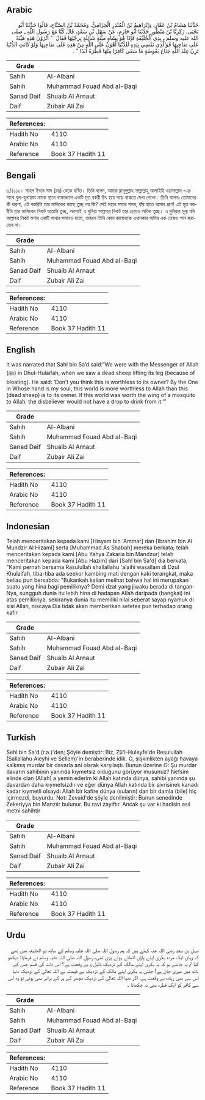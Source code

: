 ## Arabic


<div dir="rtl" lang="ar" style={{fontSize:'larger',backgroundColor:'#f8f9fa',padding:20}}>
حَدَّثَنَا هِشَامُ بْنُ عَمَّارٍ، وَإِبْرَاهِيمُ بْنُ الْمُنْذِرِ الْحِزَامِيُّ، وَمُحَمَّدُ بْنُ الصَّبَّاحِ، قَالُوا حَدَّثَنَا أَبُو يَحْيَى، زَكَرِيَّا بْنُ مَنْظُورٍ حَدَّثَنَا أَبُو حَازِمٍ، عَنْ سَهْلِ بْنِ سَعْدٍ، قَالَ كُنَّا مَعَ رَسُولِ اللَّهِ ـ صلى الله عليه وسلم ـ بِذِي الْحُلَيْفَةِ فَإِذَا هُوَ بِشَاةٍ مَيِّتَةٍ شَائِلَةٍ بِرِجْلِهَا فَقَالَ ‏ "‏ أَتُرَوْنَ هَذِهِ هَيِّنَةً عَلَى صَاحِبِهَا فَوَالَّذِي نَفْسِي بِيَدِهِ لَلدُّنْيَا أَهْوَنُ عَلَى اللَّهِ مِنْ هَذِهِ عَلَى صَاحِبِهَا وَلَوْ كَانَتِ الدُّنْيَا تَزِنُ عِنْدَ اللَّهِ جَنَاحَ بَعُوضَةٍ مَا سَقَى كَافِرًا مِنْهَا قَطْرَةً أَبَدًا ‏"‏ ‏.‏
</div>
<div style={{backgroundColor:'#f8f9fa',padding:20, marginBottom: 10}}><table> <thead> <tr> <th>Grade</th> <th></th> </tr> </thead> <tbody> <tr><td>Sahih</td><td>Al-Albani</td></tr><tr><td>Sahih</td><td>Muhammad Fouad Abd al-Baqi</td></tr><tr><td>Sanad Daif</td><td>Shuaib Al Arnaut</td></tr><tr><td>Daif</td><td>Zubair Ali Zai</td></tr></tbody></table><table> <thead> <tr> <th>References:</th> <th></th> </tr> </thead> <tbody><tr><td>Hadith No</td><td>4110</td></tr><tr><td>Arabic No</td><td>4110</td></tr><tr><td>Reference</td><td>Book 37 Hadith 11</td></tr></tbody></table></div>

## Bengali


<div dir="ltr" lang="bn" style={{fontSize:'larger',backgroundColor:'#f8f9fa',padding:20}}>
৩/৪১১০। সাহল ইবনে সাদ (রাঃ) থেকে বর্ণিত। তিনি বলেন, আমরা রাসূলুল্লাহ সাল্লাল্লাহু আলাইহি ওয়াসাল্লাম -এর সাথে যুল-হুলায়ফা নামক স্থানে থাকাকালে একটি মৃত বকরী চিৎ হয়ে পড়ে থাকতে দেখা গেলো। তিনি বলেনঃ তোমাদের কী ধারণা, এই বকরিটা তার মালিকের কাছে তুচ্ছ নয় কি? সেই মহান সত্তার শপথ, যাঁর হাতে আমার প্রাণ! এই মৃত বকরীটা তার মালিকের নিকট যতোটা তুচ্ছ, অবশ্যই এ দুনিয়া আল্লাহর নিকট তার চেয়েও অধিক তুচ্ছ। এ দুনিয়ার মূল্য যদি আল্লাহর নিকট মশার একটি পাখার সমানও হতো, তাহলে তিনি কোন কাফেরকে এখানকার পানির এক ঢোকও পান করাতেন না।
</div>
<div style={{backgroundColor:'#f8f9fa',padding:20, marginBottom: 10}}><table> <thead> <tr> <th>Grade</th> <th></th> </tr> </thead> <tbody> <tr><td>Sahih</td><td>Al-Albani</td></tr><tr><td>Sahih</td><td>Muhammad Fouad Abd al-Baqi</td></tr><tr><td>Sanad Daif</td><td>Shuaib Al Arnaut</td></tr><tr><td>Daif</td><td>Zubair Ali Zai</td></tr></tbody></table><table> <thead> <tr> <th>References:</th> <th></th> </tr> </thead> <tbody><tr><td>Hadith No</td><td>4110</td></tr><tr><td>Arabic No</td><td>4110</td></tr><tr><td>Reference</td><td>Book 37 Hadith 11</td></tr></tbody></table></div>

## English


<div dir="ltr" lang="en" style={{fontSize:'larger',backgroundColor:'#f8f9fa',padding:20}}>
It was narrated that Sahl bin Sa’d said:“We were with the Messenger of Allah (ﷺ) in Dhul-Hulaifah, when we saw a dead sheep lifting its leg (because of bloating). He said: ‘Don’t you think this is worthless to its owner? By the One in Whose hand is my soul, this world is more worthless to Allah than this (dead sheep) is to its owner. If this world was worth the wing of a mosquito to Allah, the disbeliever would not have a drop to drink from it.’”
</div>
<div style={{backgroundColor:'#f8f9fa',padding:20, marginBottom: 10}}><table> <thead> <tr> <th>Grade</th> <th></th> </tr> </thead> <tbody> <tr><td>Sahih</td><td>Al-Albani</td></tr><tr><td>Sahih</td><td>Muhammad Fouad Abd al-Baqi</td></tr><tr><td>Sanad Daif</td><td>Shuaib Al Arnaut</td></tr><tr><td>Daif</td><td>Zubair Ali Zai</td></tr></tbody></table><table> <thead> <tr> <th>References:</th> <th></th> </tr> </thead> <tbody><tr><td>Hadith No</td><td>4110</td></tr><tr><td>Arabic No</td><td>4110</td></tr><tr><td>Reference</td><td>Book 37 Hadith 11</td></tr></tbody></table></div>

## Indonesian


<div dir="ltr" lang="id" style={{fontSize:'larger',backgroundColor:'#f8f9fa',padding:20}}>
Telah menceritakan kepada kami [Hisyam bin 'Ammar] dan [Ibrahim bin Al Mundzir Al Hizami] serta [Muhammad As Shabah] mereka berkata; telah menceritakan kepada kami [Abu Yahya Zakaria bin Mandzur] telah menceritakan kepada kami [Abu Hazim] dari [Sahl bin Sa'd] dia berkata, "Kami pernah bersama Rasulullah shallallahu 'alaihi wasallam di Dzul Khulaifah, tiba-tiba ada seekor kambing mati dengan kaki terangkat, maka beliau pun bersabda: "Bukankah kalian melihat bahwa hal ini merupakan suatu yang hina bagi pemiliknya? Demi dzat yang jiwaku berada di tangan-Nya, sungguh dunia itu lebih hina di hadapan Allah daripada (bangkai) ini atas pemiliknya, sekiranya dunia itu memiliki nilai seberat sayap nyamuk di sisi Allah, niscaya Dia tidak akan memberikan setetes pun terhadap orang kafir
</div>
<div style={{backgroundColor:'#f8f9fa',padding:20, marginBottom: 10}}><table> <thead> <tr> <th>Grade</th> <th></th> </tr> </thead> <tbody> <tr><td>Sahih</td><td>Al-Albani</td></tr><tr><td>Sahih</td><td>Muhammad Fouad Abd al-Baqi</td></tr><tr><td>Sanad Daif</td><td>Shuaib Al Arnaut</td></tr><tr><td>Daif</td><td>Zubair Ali Zai</td></tr></tbody></table><table> <thead> <tr> <th>References:</th> <th></th> </tr> </thead> <tbody><tr><td>Hadith No</td><td>4110</td></tr><tr><td>Arabic No</td><td>4110</td></tr><tr><td>Reference</td><td>Book 37 Hadith 11</td></tr></tbody></table></div>

## Turkish


<div dir="ltr" lang="tr" style={{fontSize:'larger',backgroundColor:'#f8f9fa',padding:20}}>
Sehl bin Sa'd (r.a.)'den; Şöyle demiştir: Biz, Zü'l-Huleyfe'de Resulullah (Sallallahu Aleyhi ve Sellem)'in beraberinde idik. O, şişkinlikten ayağı havaya kalkmış murdar bir davarla ani olarak karşılaştı. Bunun üzerine O: Şu murdar davarın sahibinin yanında kıymetsiz olduğunu görüyor musunuz? Nefsim elinde olan (Allah) a yemin ederim ki Allah katında dünya, sahibi yanında şu davardan daha kıymetsizdir ve eğer dünya Allah katında bir sivrisinek kanadı kadar kıymetli olsaydı Allah bir kafire dünya (suların) dan bir damla (bile) hiç içirmezdi, buyurdu. Not: Zevaid'de şöyle denilmiştir: Bunun senedinde Zekeriyya bin Manzıir bulunur. Bu ravi zayıftır. Ancak şu var ki hadisin asıl metni sahihtir
</div>
<div style={{backgroundColor:'#f8f9fa',padding:20, marginBottom: 10}}><table> <thead> <tr> <th>Grade</th> <th></th> </tr> </thead> <tbody> <tr><td>Sahih</td><td>Al-Albani</td></tr><tr><td>Sahih</td><td>Muhammad Fouad Abd al-Baqi</td></tr><tr><td>Sanad Daif</td><td>Shuaib Al Arnaut</td></tr><tr><td>Daif</td><td>Zubair Ali Zai</td></tr></tbody></table><table> <thead> <tr> <th>References:</th> <th></th> </tr> </thead> <tbody><tr><td>Hadith No</td><td>4110</td></tr><tr><td>Arabic No</td><td>4110</td></tr><tr><td>Reference</td><td>Book 37 Hadith 11</td></tr></tbody></table></div>

## Urdu


<div dir="rtl" lang="ur" style={{fontSize:'larger',backgroundColor:'#f8f9fa',padding:20}}>
سہل بن سعد رضی اللہ عنہ کہتے ہیں کہ ہم رسول اللہ صلی اللہ علیہ وسلم کے ساتھ ذو الحلیفہ میں تھے کہ وہاں ایک مردہ بکری اپنے پاؤں اٹھائے ہوئے پڑی تھی، رسول اللہ صلی اللہ علیہ وسلم نے فرمایا: دیکھو کیا تم یہ جانتے ہو کہ یہ بکری اپنے مالک کے نزدیک ذلیل و بے وقعت ہے؟ اس ذات کی قسم جس کے ہاتھ میں میری جان ہے! جتنی یہ بکری اپنے مالک کے نزدیک بے قیمت ہے اللہ تعالیٰ کے نزدیک دنیا اس سے بھی زیادہ بے وقعت ہے، اگر دنیا اللہ تعالیٰ کے نزدیک مچھر کے پر کے برابر بھی ہوتی تو وہ اس سے کافر کو ایک قطرہ بھی نہ چکھاتا ۔
</div>
<div style={{backgroundColor:'#f8f9fa',padding:20, marginBottom: 10}}><table> <thead> <tr> <th>Grade</th> <th></th> </tr> </thead> <tbody> <tr><td>Sahih</td><td>Al-Albani</td></tr><tr><td>Sahih</td><td>Muhammad Fouad Abd al-Baqi</td></tr><tr><td>Sanad Daif</td><td>Shuaib Al Arnaut</td></tr><tr><td>Daif</td><td>Zubair Ali Zai</td></tr></tbody></table><table> <thead> <tr> <th>References:</th> <th></th> </tr> </thead> <tbody><tr><td>Hadith No</td><td>4110</td></tr><tr><td>Arabic No</td><td>4110</td></tr><tr><td>Reference</td><td>Book 37 Hadith 11</td></tr></tbody></table></div>